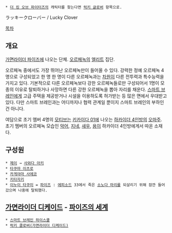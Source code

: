  * [[더 킹 오브 파이터즈]]의 캐릭터를 찾는다면 [[럭키 글로버]] 항목으로.

ラッキークローバー / Lucky Clover

[[목차]]

== 개요 ==
[[가면라이더 파이즈]]에 나오는 단체. [[오르페녹]]의 [[엘리트]] 집단.

오르페녹 중에서도 가장 뛰어난 오르페녹만이 들어올 수 있다. 강력한 정예 오르페녹 4명으로 구성되었고 한 명 한 명이 다른 오르페녹과는 [[차원]]이 다른 전투력과 특수능력을 가지고 있다. 기본적으로 다른 오르페녹보다 강한 오르페녹들로만 구성되어서 1명이 모종의 이유로 탈퇴하거나 사망하면 다른 강한 오르페녹을 뽑아 자리를 채운다. [[스마트 브레인]]에게 고급 주택을 제공받거나 시설을 이용하도록 허가받는 등 많은 면에서 우대받고 있다. 다만 스마트 브레인과는 어디까지나 협력 관계일 뿐이지 스마트 브레인의 부하인 건 아니다.

여담으로 초기 멤버 4명의 [[모티브]]는 [[키카이다 01]]에 나오는 [[키카이다 01#s-3.2|하카이더 4인방]]의 [[오마주]]. 초기 멤버의 오르페녹 모습인 [[악어]], [[지네]], [[새우]], [[용]]이 하카이더 4인방에게서 따온 소재다.

== 구성원 ==
 * [[제이(가면라이더 파이즈)|제이]] → [[사와다 아키]]
 * [[타쿠마 이츠로]]
 * [[카게야마 사에코]]
 * [[키타자키]]
 * [[이누이 타쿠미]] = [[파이즈]] : [[에피소드]] 33에서 죽은 [[소노다 마리]]를 되살리기 위해 잠깐 들어갔으며 나중에 탈퇴했다.

== [[가면라이더 디케이드]] - [[파이즈의 세계]] ==
 * [[스마트 브레인 하이스쿨]]
 * [[럭키 클로버(가면라이더 디케이드)]]
